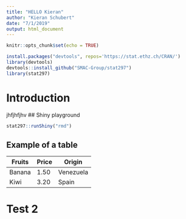 ```yaml
---
title: "HELLO Kieran"
author: "Kieran Schubert"
date: "7/1/2019"
output: html_document
---
```


```r
knitr::opts_chunk$set(echo = TRUE)

install.packages("devtools", repos='https://stat.ethz.ch/CRAN/')
library(devtools)
devtools::install_github("SMAC-Group/stat297")
library(stat297)
```

# Introduction
jhfjhfjhv
## Shiny playground

```r
stat297::runShiny("rmd")
```

## Example of a table

Fruits | Price | Origin
---|---|---
Banana | 1.50 | Venezuela
Kiwi | 3.20 | Spain

# Test 2


```r

```
